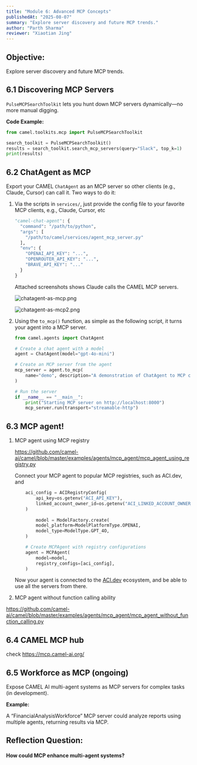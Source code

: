 ```yaml
---
title: "Module 6: Advanced MCP Concepts"
publishedAt: "2025-08-07"
summary: "Explore server discovery and future MCP trends."
author: "Parth Sharma"
reviewer: "Xiaotian Jing"
---
```


## Objective:

Explore server discovery and future MCP trends.

## 6.1 Discovering MCP Servers

`PulseMCPSearchToolkit` lets you hunt down MCP servers dynamically—no more manual digging.

**Code Example:**

```python
from camel.toolkits.mcp import PulseMCPSearchToolkit

search_toolkit = PulseMCPSearchToolkit()
results = search_toolkit.search_mcp_servers(query="Slack", top_k=1)
print(results)

```

## 6.2 ChatAgent as MCP

Export your CAMEL `ChatAgent` as an MCP server so other clients (e.g., Claude, Cursor) can call it. Two ways to do it:

1. Via the scripts in `services/`, just provide the config file to your favorite MCP clients, e.g., Claude, Cursor, etc
    
    ```python
    "camel-chat-agent": {
      "command": "/path/to/python",
      "args": [
        "/path/to/camel/services/agent_mcp_server.py"
      ],
      "env": {
        "OPENAI_API_KEY": "...",
        "OPENROUTER_API_KEY": "...",
        "BRAVE_API_KEY": "..."
      }
    }
    ```
    
    Attached screenshots shows Claude calls the CAMEL MCP servers.
    
    ![chatagent-as-mcp.png](mcp.camel-ai.org/course/module6/chatagent-as-mcp.png)
    
    ![chatagent-as-mcp2.png](mcp.camel-ai.org/course/module6/chatagent-as-mcp2.png)
    
2. Using the `to_mcp()` function, as simple as the following script, it turns your agent into a MCP server.
    
    ```python
    from camel.agents import ChatAgent
    
    # Create a chat agent with a model
    agent = ChatAgent(model="gpt-4o-mini")
    
    # Create an MCP server from the agent
    mcp_server = agent.to_mcp(
        name="demo", description="A demonstration of ChatAgent to MCP conversion"
    )
    
    # Run the server
    if __name__ == "__main__":
        print("Starting MCP server on http://localhost:8000")
        mcp_server.run(transport="streamable-http")
    
    ```
    

## 6.3 MCP agent!

1. MCP agent using MCP registry
    
    https://github.com/camel-ai/camel/blob/master/examples/agents/mcp_agent/mcp_agent_using_registry.py
    
    Connect your MCP agent to popular MCP registries, such as ACI.dev, and 
    
    ```python
        aci_config = ACIRegistryConfig(
            api_key=os.getenv("ACI_API_KEY"),
            linked_account_owner_id=os.getenv("ACI_LINKED_ACCOUNT_OWNER_ID"),
        )
        
    		model = ModelFactory.create(
            model_platform=ModelPlatformType.OPENAI,
            model_type=ModelType.GPT_4O,
        )
    
        # Create MCPAgent with registry configurations
        agent = MCPAgent(
            model=model,
            registry_configs=[aci_config],
        )
    
    ```
    
    Now your agent is connected to the [ACI.dev](http://ACI.dev) ecosystem, and be able to use all the servers from there.
    
2. MCP agent without function calling ability

https://github.com/camel-ai/camel/blob/master/examples/agents/mcp_agent/mcp_agent_without_function_calling.py

## 6.4 CAMEL MCP hub

check https://mcp.camel-ai.org/

## 6.5 Workforce as MCP (ongoing)

Expose CAMEL AI multi-agent systems as MCP servers for complex tasks (in development).

**Example:**

A “FinancialAnalysisWorkforce” MCP server could analyze reports using multiple agents, returning results via MCP.

## Reflection Question:

#### How could MCP enhance multi-agent systems?